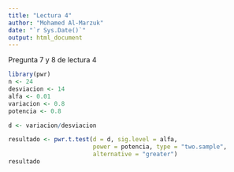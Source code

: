 ```yaml
---
title: "Lectura 4"
author: "Mohamed Al-Marzuk"
date: "`r Sys.Date()`"
output: html_document
---
```


Pregunta 7 y 8 de lectura 4

```r
library(pwr)
n <- 24
desviacion <- 14
alfa <- 0.01
variacion <- 0.8
potencia <- 0.8

d <- variacion/desviacion

resultado <- pwr.t.test(d = d, sig.level = alfa, 
                        power = potencia, type = "two.sample",
                        alternative = "greater")
resultado


```
